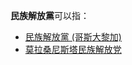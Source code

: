 '''民族解放黨'''可以指：

* [[民族解放黨_(哥斯大黎加)|民族解放黨 (哥斯大黎加)]]
* [[莫拉桑尼斯塔民族解放党|莫拉桑尼斯塔民族解放党]]

{{disambig|cat=五字政黨消歧義}}